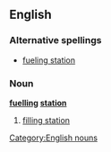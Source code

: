 ==English==

===Alternative spellings===
* [[fueling station]]

===Noun===
{{wikipedia}}
'''[[fuelling]] [[station]]'''

# [[filling station]]

[[Category:English nouns]]